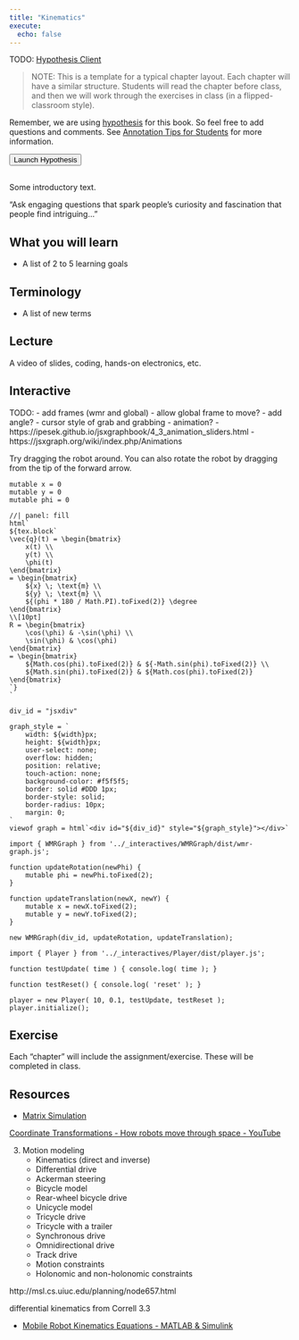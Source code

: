 ```yaml
---
title: "Kinematics"
execute:
  echo: false
---
```


TODO: [Hypothesis Client](https://h.readthedocs.io/projects/client/en/latest/index.html)

> NOTE: This is a template for a typical chapter layout. Each chapter will have a similar structure. Students will read the chapter before class, and then we will work through the exercises in class (in a flipped-classroom style).

Remember, we are using [hypothesis](https://hypothes.is) for this book. So feel free to add questions and comments. See [Annotation Tips for Students](https://web.hypothes.is/annotation-tips-for-students/) for more information.

```{=html}
<button style="margin-bottom: 1rem;" type="button" class="btn btn-primary" data-toggle="tooltip" title="Launch Hypothesis for this chapter" onclick="(function(){window.hypothesisConfig=function(){return{showHighlights:true,appType:'bookmarklet'};};var d=document,s=d.createElement('script');s.setAttribute('src','https://hypothes.is/embed.js');d.body.appendChild(s)})();">Launch Hypothesis</button>
```

Some introductory text.

“Ask engaging questions that spark people’s curiosity and fascination that people find intriguing…”

## What you will learn

- A list of 2 to 5 learning goals

## Terminology

- A list of new terms

## Lecture

A video of slides, coding, hands-on electronics, etc.

## Interactive


TODO:
- add frames (wmr and global)
- allow global frame to move?
- add angle?
- cursor style of grab and grabbing
- animation?
  - https://ipesek.github.io/jsxgraphbook/4_3_animation_sliders.html
  - https://jsxgraph.org/wiki/index.php/Animations


Try dragging the robot around. You can also rotate the robot by dragging from the tip of the forward arrow.


```ojs
mutable x = 0
mutable y = 0
mutable phi = 0
```

```ojs
//| panel: fill
html`
${tex.block`
\vec{q}(t) = \begin{bmatrix}
    x(t) \\
    y(t) \\
    \phi(t)
\end{bmatrix}
= \begin{bmatrix}
    ${x} \; \text{m} \\
    ${y} \; \text{m} \\
    ${(phi * 180 / Math.PI).toFixed(2)} \degree
\end{bmatrix}
\\[10pt]
R = \begin{bmatrix}
    \cos(\phi) & -\sin(\phi) \\
    \sin(\phi) & \cos(\phi)
\end{bmatrix}
= \begin{bmatrix}
    ${Math.cos(phi).toFixed(2)} & ${-Math.sin(phi).toFixed(2)} \\
    ${Math.sin(phi).toFixed(2)} & ${Math.cos(phi).toFixed(2)}
\end{bmatrix}
`}
`
```

```ojs
div_id = "jsxdiv"

graph_style = `
    width: ${width}px;
    height: ${width}px;
    user-select: none;
    overflow: hidden;
    position: relative;
    touch-action: none;
    background-color: #f5f5f5;
    border: solid #DDD 1px;
    border-style: solid;
    border-radius: 10px;
    margin: 0;
`
viewof graph = html`<div id="${div_id}" style="${graph_style}"></div>`
```

```ojs
import { WMRGraph } from '../_interactives/WMRGraph/dist/wmr-graph.js';

function updateRotation(newPhi) {
    mutable phi = newPhi.toFixed(2);
}

function updateTranslation(newX, newY) {
    mutable x = newX.toFixed(2);
    mutable y = newY.toFixed(2);
}

new WMRGraph(div_id, updateRotation, updateTranslation);
```

```ojs
import { Player } from '../_interactives/Player/dist/player.js';

function testUpdate( time ) { console.log( time ); }

function testReset() { console.log( 'reset' ); }

player = new Player( 10, 0.1, testUpdate, testReset );
player.initialize();
```

## Exercise

Each "chapter" will include the assignment/exercise. These will be completed in class.

## Resources

- [Matrix Simulation](https://www.falstad.com/matrix/)




[Coordinate Transformations - How robots move through space - YouTube](https://www.youtube.com/watch?app=desktop&v=NGPn9nvLPmg)

3. Motion modeling
    - Kinematics (direct and inverse)
    - Differential drive
    - Ackerman steering
    - Bicycle model
    - Rear-wheel bicycle drive
    - Unicycle model
    - Tricycle drive
    - Tricycle with a trailer
    - Synchronous drive
    - Omnidirectional drive
    - Track drive
    - Motion constraints
    - Holonomic and non-holonomic constraints

http://msl.cs.uiuc.edu/planning/node657.html

differential kinematics from Correll 3.3

- [Mobile Robot Kinematics Equations - MATLAB & Simulink](https://www.mathworks.com/help/robotics/ug/mobile-robot-kinematics-equations.html)
